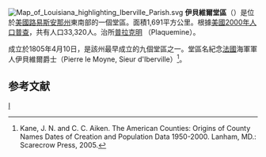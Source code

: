 [[File:Map_of_Louisiana_highlighting_Iberville_Parish.svg|right]]
'''伊貝維爾堂區'''（{{lang-en|Iberville Parish}}）是位於[[美國|美國]][[路易斯安那州|路易斯安那州]]東南部的一個堂區。面積1,691平方公里。根據[[美國2000年人口普查|美國2000年人口普查]]，共有人口33,320人。治所[[普拉克明|普拉克明]] （Plaquemine）。

成立於1805年4月10日，是該州最早成立的九個堂區之一。堂區名紀念[[法國|法國]]海軍軍人伊貝維爾爵士（Pierre le Moyne, Sieur d'Iberville）<ref>Kane, J. N. and C. C. Aiken. The American Counties: Origins of County Names Dates of Creation and Population Data 1950-2000. Lanham, MD.: Scarecrow Press, 2005.</ref>。

==参考文献==
<div class="references-small">
<references />
</div>

{{路易斯安那州}}

[[Category:路易斯安那州行政區劃|I]]